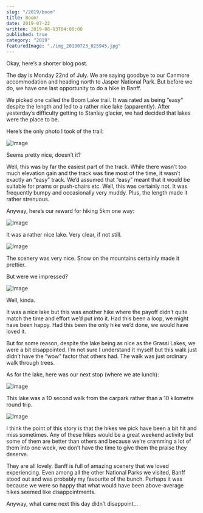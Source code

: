 ```yaml
---
slug: "/2019/boom"
title: Boom!
date: 2019-07-22
written: 2019-08-03T04:00:00
published: true
category: "2019"
featuredImage: "./img_20190723_025945.jpg"
---
```


Okay, here’s a shorter blog post.

The day is Monday 22nd of July. We are saying goodbye to our Canmore accommodation and heading north to Jasper National Park. But before we do, we have one last opportunity to do a hike in Banff.

We picked one called the Boom Lake trail. It was rated as being “easy” despite the length and led to a rather nice lake (apparently). After yesterday’s difficulty getting to Stanley glacier, we had decided that lakes were the place to be.

Here’s the only photo I took of the trail:

![Image](img_20190723_031239.jpg)

Seems pretty nice, doesn’t it?

Well, this was by far the easiest part of the track. While there wasn’t too much elevation gain and the track was fine most of the time, it wasn’t exactly an “easy” track. We’d assumed that “easy” meant that it would be suitable for prams or push-chairs etc. Well, this was certainly not. It was frequently bumpy and occasionally very muddy. Plus, the length made it rather strenuous.

Anyway, here’s our reward for hiking 5km one way:

![Image](img_20190723_025554.jpg)

It was a rather nice lake. Very clear, if not still.

![Image](img_20190723_025945.jpg)

The scenery was very nice. Snow on the mountains certainly made it prettier.

But were we impressed?

![Image](img_20190723_025132.jpg)

Well, kinda.

It was a nice lake but this was another hike where the payoff didn’t quite match the time and effort we’d put into it. Had this been a loop, we might have been happy. Had this been the only hike we’d done, we would have loved it.

But for some reason, despite the lake being as nice as the Grassi Lakes, we were a bit disappointed. I’m not sure I understand it myself but this walk just didn’t have the “wow” factor that others had. The walk was just ordinary walk through trees.

As for the lake, here was our next stop (where we ate lunch):

![Image](img_20190723_045701.jpg)

This lake was a 10 second walk from the carpark rather than a 10 kilometre round trip.

![Image](img_20190723_045709.jpg)

I think the point of this story is that the hikes we pick have been a bit hit and miss sometimes. Any of these hikes would be a great weekend activity but some of them are better than others and because we’re cramming a lot of them into one week, we don’t have the time to give them the praise they deserve.

They are all lovely. Banff is full of amazing scenery that we loved experiencing. Even among all the other National Parks we visited, Banff stood out and was probably my favourite of the bunch. Perhaps it was because we were so happy that what would have been above-average hikes seemed like disappointments.

Anyway, what came next this day didn’t disappoint…